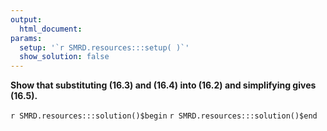 ```yaml
---
output:
  html_document:
params:
  setup: '`r SMRD.resources:::setup( )`'
  show_solution: false
---
```


__Show that substituting (16.3) and (16.4) into (16.2) and simplifying gives (16.5).__

`r SMRD.resources:::solution()$begin`
`r SMRD.resources:::solution()$end`
